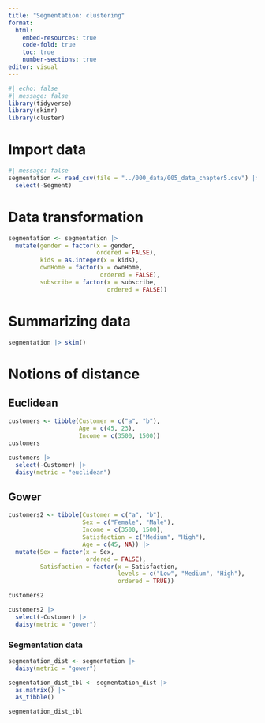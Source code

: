 ---
title: "Segmentation: clustering"
format: 
  html:
    embed-resources: true
    code-fold: true
    toc: true
    number-sections: true
editor: visual
---

```{r}
#| echo: false
#| message: false
library(tidyverse)
library(skimr)
library(cluster)
```

# Import data

```{r}
#| message: false
segmentation <- read_csv(file = "../000_data/005_data_chapter5.csv") |> 
  select(-Segment)
```

# Data transformation

```{r}
segmentation <- segmentation |>  
  mutate(gender = factor(x = gender, 
                         ordered = FALSE),
         kids = as.integer(x = kids),
         ownHome = factor(x = ownHome,
                          ordered = FALSE),
         subscribe = factor(x = subscribe,
                            ordered = FALSE))
```

# Summarizing data

```{r}
segmentation |> skim()
```

# Notions of distance

## Euclidean

```{r}
customers <- tibble(Customer = c("a", "b"),
                    Age = c(45, 23),
                    Income = c(3500, 1500))
customers
```

```{r}
customers |> 
  select(-Customer) |> 
  daisy(metric = "euclidean")
```

## Gower

```{r}
customers2 <- tibble(Customer = c("a", "b"),
                     Sex = c("Female", "Male"),
                     Income = c(3500, 1500),
                     Satisfaction = c("Medium", "High"),
                     Age = c(45, NA)) |>
  mutate(Sex = factor(x = Sex,
                      ordered = FALSE),
         Satisfaction = factor(x = Satisfaction,
                               levels = c("Low", "Medium", "High"),
                               ordered = TRUE))

customers2
```

```{r}
customers2 |> 
  select(-Customer) |> 
  daisy(metric = "gower")
```

### Segmentation data

```{r}
segmentation_dist <- segmentation |> 
  daisy(metric = "gower")
```

```{r}
segmentation_dist_tbl <- segmentation_dist |> 
  as.matrix() |> 
  as_tibble()

segmentation_dist_tbl
```

